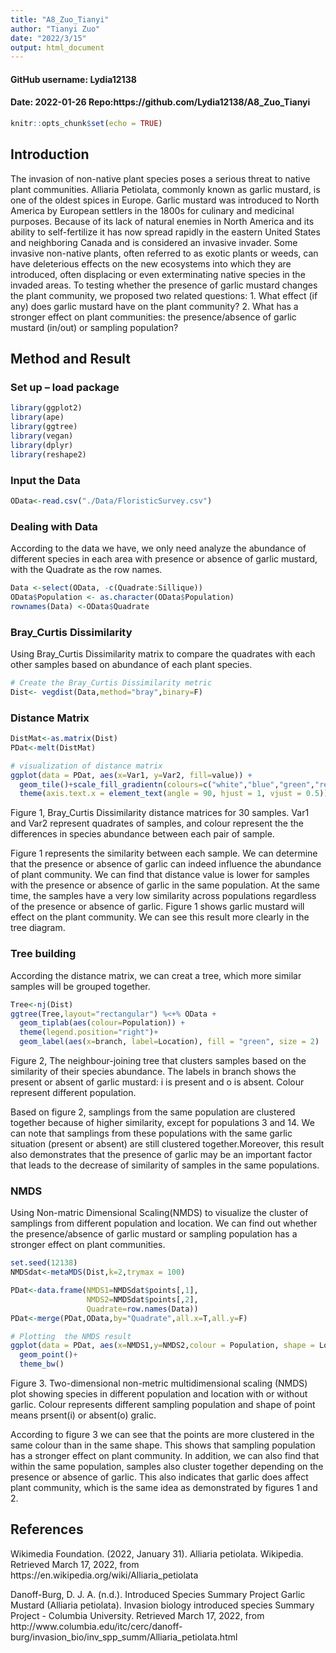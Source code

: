 ```yaml
---
title: "A8_Zuo_Tianyi"
author: "Tianyi Zuo"
date: "2022/3/15"
output: html_document
---
```



#### GitHub username: Lydia12138
#### Date: 2022-01-26 Repo:https://github.com/Lydia12138/A8_Zuo_Tianyi

```r
knitr::opts_chunk$set(echo = TRUE)
```

## Introduction
The invasion of non-native plant species poses a serious threat to native plant communities. Alliaria Petiolata, commonly known as garlic mustard, is one of the oldest spices in Europe. Garlic mustard was introduced to North America by European settlers in the 1800s for culinary and medicinal purposes. Because of its lack of natural enemies in North America and its ability to self-fertilize it has now spread rapidly in the eastern United States and neighboring Canada and is considered an invasive invader. Some invasive non-native plants, often referred to as exotic plants or weeds, can have deleterious effects on the new ecosystems into which they are introduced, often displacing or even exterminating native species in the invaded areas. To testing whether the presence of garlic mustard changes the plant community, we proposed two related questions:
1. What effect (if any) does garlic mustard have on the plant community?
2. What has a stronger effect on plant communities: the presence/absence of garlic mustard (in/out) or sampling population?


## Method and Result
### Set up -- load package
```r
library(ggplot2)
library(ape)
library(ggtree)
library(vegan)
library(dplyr)
library(reshape2)
```


### Input the Data
```r
OData<-read.csv("./Data/FloristicSurvey.csv")
```

### Dealing with Data
According to the data we have, we only need analyze the abundance of different species in each area with presence or absence of garlic mustard, with the Quadrate as the row names.
```r
Data <-select(OData, -c(Quadrate:Sillique))
OData$Population <- as.character(OData$Population)
rownames(Data) <-OData$Quadrate
```

### Bray_Curtis Dissimilarity
Using Bray_Curtis Dissimilarity matrix to compare the quadrates with each other samples based on abundance of each plant species. 

```r
# Create the Bray_Curtis Dissimilarity metric
Dist<- vegdist(Data,method="bray",binary=F)
```

### Distance Matrix
```r
DistMat<-as.matrix(Dist)
PDat<-melt(DistMat)
```

```r
# visualization of distance matrix
ggplot(data = PDat, aes(x=Var1, y=Var2, fill=value)) + 
  geom_tile()+scale_fill_gradientn(colours=c("white","blue","green","red")) +
  theme(axis.text.x = element_text(angle = 90, hjust = 1, vjust = 0.5))

```

Figure 1, Bray_Curtis Dissimilarity distance matrices for 30 samples. Var1 and Var2 represent quadrates of samples, and colour represent the the differences in species abundance between each pair of sample. 

Figure 1 represents the similarity between each sample. We can determine that the presence or absence of garlic can indeed influence the abundance of plant community.  We can find that distance value is lower for samples with the presence or absence of garlic in the same population. At the same time, the samples have a very low similarity across populations regardless of the presence or absence of garlic. 
Figure 1 shows garlic mustard will effect on the plant community. We can see this result more clearly in the tree diagram. 

### Tree building 
According the distance matrix, we can creat a tree, which more similar samples will be grouped together. 
```r
Tree<-nj(Dist)
ggtree(Tree,layout="rectangular") %<+% OData + 
  geom_tiplab(aes(colour=Population)) + 
  theme(legend.position="right")+
  geom_label(aes(x=branch, label=Location), fill = "green", size = 2)
```

Figure 2, The neighbour-joining tree that clusters samples based on the similarity of their species abundance. The labels in branch shows the present or absent of garlic mustard: i is present and o is absent. Colour represent different population.

Based on figure 2, samplings from the same population are clustered together because of higher similarity, except for populations 3 and 14. We can note that samplings from these populations with the same garlic situation (present or absent) are still clustered together.Moreover, this result also demonstrates that the presence of garlic may be an important factor that leads to the decrease of similarity of samples in the same populations.

### NMDS
Using Non-matric Dimensional Scaling(NMDS) to visualize the cluster of samplings from different population and location. We can find out whether the presence/absence of garlic mustard or sampling population has a stronger effect on plant communities. 

```r
set.seed(12138)
NMDSdat<-metaMDS(Dist,k=2,trymax = 100)
```

```r
PDat<-data.frame(NMDS1=NMDSdat$points[,1],
                 NMDS2=NMDSdat$points[,2],
                 Quadrate=row.names(Data))
PDat<-merge(PDat,OData,by="Quadrate",all.x=T,all.y=F)
```


```r
# Plotting  the NMDS result
ggplot(data = PDat, aes(x=NMDS1,y=NMDS2,colour = Population, shape = Location)) +
  geom_point()+
  theme_bw()
```

Figure 3. Two-dimensional non-metric multidimensional scaling (NMDS) plot showing species in different population and location with or without garlic. Colour represents different sampling population and shape of point means prsent(i) or absent(o) gralic. 

According to figure 3 we can see that the points are more clustered in the same colour than in the same shape. This shows that sampling population has a stronger effect on plant community. In addition, we can also find that within the same population, samples also cluster together depending on the presence or absence of garlic. This also indicates that garlic does affect plant community, which is the same idea as demonstrated by figures 1 and 2. 

## References

Wikimedia Foundation. (2022, January 31). Alliaria petiolata. Wikipedia. Retrieved March 17, 2022, from https://en.wikipedia.org/wiki/Alliaria_petiolata 

Danoff-Burg, D. J. A. (n.d.). Introduced Species Summary Project Garlic Mustard (Alliaria petiolata). Invasion biology introduced species Summary Project - Columbia University. Retrieved March 17, 2022, from http://www.columbia.edu/itc/cerc/danoff-burg/invasion_bio/inv_spp_summ/Alliaria_petiolata.html 

